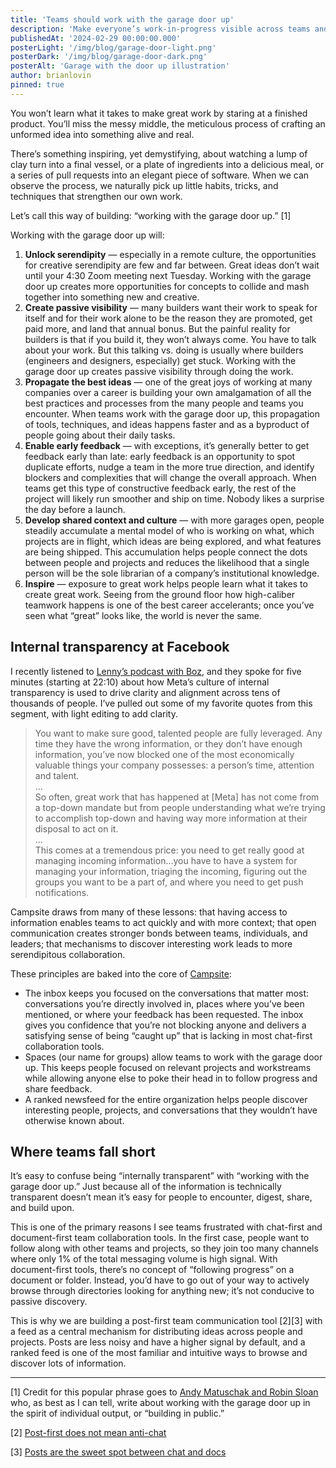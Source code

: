 ```yaml
---
title: 'Teams should work with the garage door up'
description: 'Make everyone’s work-in-progress visible across teams and projects.'
publishedAt: '2024-02-29 00:00:00.000'
posterLight: '/img/blog/garage-door-light.png'
posterDark: '/img/blog/garage-door-dark.png'
posterAlt: 'Garage with the door up illustration'
author: brianlovin
pinned: true
---
```


You won’t learn what it takes to make great work by staring at a finished product. You’ll miss the messy middle, the meticulous process of crafting an unformed idea into something alive and real.

There’s something inspiring, yet demystifying, about watching a lump of clay turn into a final vessel, or a plate of ingredients into a delicious meal, or a series of pull requests into an elegant piece of software. When we can observe the process, we naturally pick up little habits, tricks, and techniques that strengthen our own work.

Let’s call this way of building: “working with the garage door up.” [1]

Working with the garage door up will:

1. **Unlock serendipity** — especially in a remote culture, the opportunities for creative serendipity are few and far between. Great ideas don’t wait until your 4:30 Zoom meeting next Tuesday. Working with the garage door up creates more opportunities for concepts to collide and mash together into something new and creative.
2. **Create passive visibility** — many builders want their work to speak for itself and for their work alone to be the reason they are promoted, get paid more, and land that annual bonus. But the painful reality for builders is that if you build it, they won’t always come. You have to talk about your work. But this talking vs. doing is usually where builders (engineers and designers, especially) get stuck. Working with the garage door up creates passive visibility through doing the work.
3. **Propagate the best ideas** — one of the great joys of working at many companies over a career is building your own amalgamation of all the best practices and processes from the many people and teams you encounter. When teams work with the garage door up, this propagation of tools, techniques, and ideas happens faster and as a byproduct of people going about their daily tasks.
4. **Enable early feedback** — with exceptions, it’s generally better to get feedback early than late: early feedback is an opportunity to spot duplicate efforts, nudge a team in the more true direction, and identify blockers and complexities that will change the overall approach. When teams get this type of constructive feedback early, the rest of the project will likely run smoother and ship on time. Nobody likes a surprise the day before a launch.
5. **Develop shared context and culture** — with more garages open, people steadily accumulate a mental model of who is working on what, which projects are in flight, which ideas are being explored, and what features are being shipped. This accumulation helps people connect the dots between people and projects and reduces the likelihood that a single person will be the sole librarian of a company’s institutional knowledge.
6. **Inspire** — exposure to great work helps people learn what it takes to create great work. Seeing from the ground floor how high-caliber teamwork happens is one of the best career accelerants; once you’ve seen what “great” looks like, the world is never the same.

## Internal transparency at Facebook

I recently listened to [Lenny’s podcast with Boz](https://www.lennyspodcast.com/making-meta-andrew-boz-bosworth-cto), and they spoke for five minutes (starting at 22:10) about how Meta’s culture of internal transparency is used to drive clarity and alignment across tens of thousands of people. I’ve pulled out some of my favorite quotes from this segment, with light editing to add clarity.

> You want to make sure good, talented people are fully leveraged. Any time they have the wrong information, or they don’t have enough information, you’ve now blocked one of the most economically valuable things your company possesses: a person’s time, attention and talent.  
> …  
> So often, great work that has happened at [Meta] has not come from a top-down mandate but from people understanding what we’re trying to accomplish top-down and having way more information at their disposal to act on it.  
> …  
> This comes at a tremendous price: you need to get really good at managing incoming information…you have to have a system for managing your information, triaging the incoming, figuring out the groups you want to be a part of, and where you need to get push notifications.

Campsite draws from many of these lessons: that having access to information enables teams to act quickly and with more context; that open communication creates stronger bonds between teams, individuals, and leaders; that mechanisms to discover interesting work leads to more serendipitous collaboration.

These principles are baked into the core of [Campsite](https://campsite.com):

- The inbox keeps you focused on the conversations that matter most: conversations you’re directly involved in, places where you’ve been mentioned, or where your feedback has been requested. The inbox gives you confidence that you’re not blocking anyone and delivers a satisfying sense of being “caught up” that is lacking in most chat-first collaboration tools.
- Spaces (our name for groups) allow teams to work with the garage door up. This keeps people focused on relevant projects and workstreams while allowing anyone else to poke their head in to follow progress and share feedback.
- A ranked newsfeed for the entire organization helps people discover interesting people, projects, and conversations that they wouldn’t have otherwise known about.

## Where teams fall short

It’s easy to confuse being “internally transparent” with “working with the garage door up.” Just because all of the information is technically transparent doesn’t mean it’s easy for people to encounter, digest, share, and build upon.

This is one of the primary reasons I see teams frustrated with chat-first and document-first team collaboration tools. In the first case, people want to follow along with other teams and projects, so they join too many channels where only 1% of the total messaging volume is high signal. With document-first tools, there’s no concept of “following progress” on a document or folder. Instead, you’d have to go out of your way to actively browse through directories looking for anything new; it’s not conducive to passive discovery.

This is why we are building a post-first team communication tool [2][3] with a feed as a central mechanism for distributing ideas across people and projects. Posts are less noisy and have a higher signal by default, and a ranked feed is one of the most familiar and intuitive ways to browse and discover lots of information.

---

[1] Credit for this popular phrase goes to [Andy Matuschak and Robin Sloan](https://notes.andymatuschak.org/Work_with_the_garage_door_up) who, as best as I can tell, write about working with the garage door up in the spirit of individual output, or “building in public.”

[2] [Post-first does not mean anti-chat](/blog/post-first-does-not-mean-anti-chat)

[3] [Posts are the sweet spot between chat and docs](/blog/posts-are-the-sweet-spot-between-chat-and-docs)
